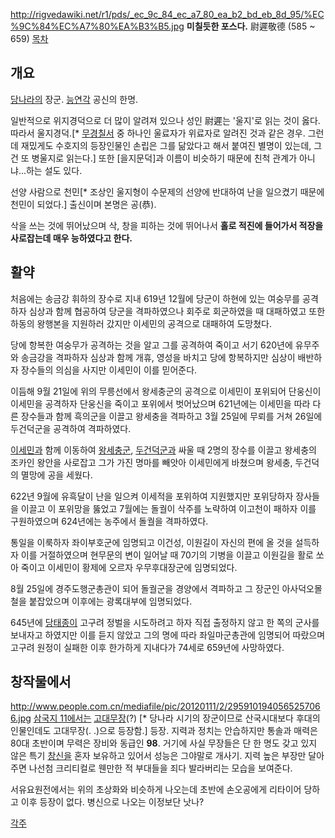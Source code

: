 http://rigvedawiki.net/r1/pds/_ec_9c_84_ec_a7_80_ea_b2_bd_eb_8d_95/%EC%9C%84%EC%A7%80%EA%B3%B5.jpg
'''미칠듯한 포스다.'''
尉遲敬德
(585 ~ 659)
[[목차]]
== 개요 ==
[[당]]나라의 장군. [[능연각]] 공신의 한명.

일반적으로 위지경덕으로 더 많이 알려져 있으나 성인 尉遲는 '울지'로 읽는 것이 옳다. 따라서 울지경덕.[* [[무경칠서]] 중 하나인 울료자가 위료자로 알려진 것과 같은 경우. 그런데 재밌게도 수호지의 등장인물인 손립은 그를 닮았다고 해서 붙여진 별명이 있는데, 그건 또 병울지로 읽는다.] 또한 [을지문덕]과 이름이 비슷하기 때문에 친척 관계가 아니냐...하는 설도 있다.

선양 사람으로 천민[* 조상인 울지형이 수문제의 선양에 반대하여 난을 일으켰기 때문에 천민이 되었다.] 출신이며 본명은 공(恭).

삭을 쓰는 것에 뛰어났으며 삭, 창을 피하는 것에 뛰어나서 '''홀로 적진에 들어가서 적장을 사로잡는데 매우 능하였다고 한다.'''
== 활약 ==
처음에는 송금강 휘하의 장수로 지내 619년 12월에 당군이 하현에 있는 여숭무를 공격하자 심상과 함께 협공하여 당군을 격파하였으나 회주로 회군하였을 때 대패하였고 또한 하동의 왕행본을 지원하러 갔지만 이세민의 공격으로 대패하여 도망쳤다.

당에 항복한 여숭무가 공격하는 것을 알고 그를 공격하여 죽이고 서기 620년에 유무주와 송금강을 격파하자 심상과 함께 개휴, 영성을 바치고 당에 항복하지만 심상이 배반하자 장수들의 의심을 사지만 이세민이 이를 믿어준다.

이듬해 9월 21일에 위의 무릉선에서 왕세충군의 공격으로 이세민이 포위되어 단웅신이 이세민을 공격하자 단웅신을 죽이고 포위에서 벗어났으며 621년에는 이세민을 따라 다른 장수들과 함께 흑의군을 이끌고 왕세충을 격파하고 3월 25일에 무뢰를 거쳐 26일에 두건덕군을 공격하여 격파하였다.

[[이세민]]과 함께 이동하여 [[왕세충]]군, [[두건덕]]군과 싸울 때 2명의 장수를 이끌고 왕세충의 조카인 왕안을 사로잡고 그가 가진 명마를 빼앗아 이세민에게 바쳤으며 왕세충, 두건덕의 멸망에 공을 세웠다.

622년 9월에 유흑달이 난을 일으켜 이세적을 포위하여 지원했지만 포위당하자 장사들을 이끌고 이 포위망을 뚫었고 7월에는 돌궐이 삭주를 노략하여 이고천이 패하자 이를 구원하였으며 624년에는 농주에서 돌궐을 격파하였다.

통일을 이룩하자 좌이부호군에 임명되고 이건성, 이원길이 자신의 편에 올 것을 설득하자 이를 거절하였으며 현무문의 변이 일어날 때 70기의 기병을 이끌고 이원길을 활로 쏘아 죽이고 이세민이 황제에 오르자 우무후대장군에 임명되었다.

8월 25일에 경주도행군총관이 되어 돌궐군을 경양에서 격파하고 그 장군인 아사덕오몰철을 붙잡았으며 이후에는 광록대부에 임명되었다.

645년에 [[당태종]]이 고구려 정벌을 시도하려고 하자 직접 출정하지 않고 한 쪽의 군사를 보내자고 하였지만 이를 듣지 않았고 그의 명에 따라 좌일마군총관에 임명되어 따랐으며 고구려 원정이 실패한 이후 한가하게 지내다가 74세로 659년에 사망하였다.
== 창작물에서 ==
http://www.people.com.cn/mediafile/pic/20120111/2/2959101940565257066.jpg
[[삼국지 11]]에서는 [[고대무장]](?) [* 당나라 시기의 장군이므로 산국시대보다 후대의 인물인데도 고대무장(. .)으로 등장함.] 등장. 지력과 정치는 안습하지만 통솔과 매력은 80대 초반이며 무력은 장비와 동급인 '''98'''. 거기에 사실 무장들은 단 한 명도 갖고 있지 않은 특기 [[창신]]을 혼자 보유하고 있어서 성능은 그야말로 개사기. 지력 높은 부장만 달아주면 나선첨 크리티컬로 웬만한 적 부대들을 죄다 발라버리는 모습을 보여준다.

서유요원전에서는 위의 초상화와 비슷하게 나오는데 초반에 손오공에게 리타이어 당하고 이후 등장이 없다. 병신으로 나오는 이정보단 낫나?

[[각주]]
